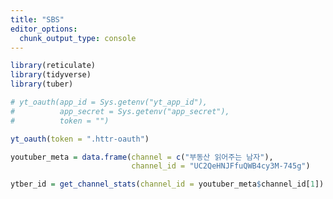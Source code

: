 ```yaml
---
title: "SBS"
editor_options: 
  chunk_output_type: console
---
```



```r
library(reticulate)
library(tidyverse)
library(tuber)

# yt_oauth(app_id = Sys.getenv("yt_app_id"), 
#          app_secret = Sys.getenv("app_secret"),
#          token = "")

yt_oauth(token = ".httr-oauth")

```


```r
youtuber_meta = data.frame(channel = c("부동산 읽어주는 남자"), 
                           channel_id = "UC2QeHNJFfuQWB4cy3M-745g")

ytber_id = get_channel_stats(channel_id = youtuber_meta$channel_id[1])

```



